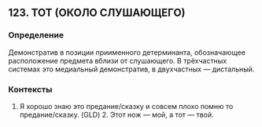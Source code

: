 ## 123. ТОТ (ОКОЛО СЛУШАЮЩЕГО)
### Определение
Демонстратив в позиции приименного детерминанта, обозначающее расположение предмета вблизи от слушающего. В трёхчастных системах это медиальный демонстратив, в двухчастных — дистальный.

### Контексты
1. Я хорошо знаю это предание/сказку и совсем плохо помню то предание/сказку. (GLD) 2. Этот нож — мой, а тот — твой.

